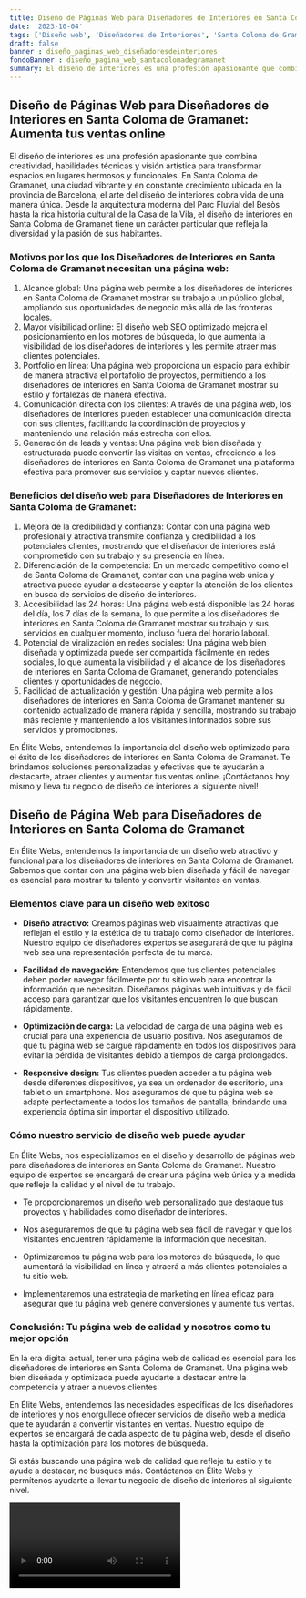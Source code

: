 ```yaml
---
title: Diseño de Páginas Web para Diseñadores de Interiores en Santa Coloma de Gramanet
date: '2023-10-04'
tags: ['Diseño web', 'Diseñadores de Interiores', 'Santa Coloma de Gramanet']
draft: false
banner : diseño_paginas_web_diseñadoresdeinteriores
fondoBanner : diseño_pagina_web_santacolomadegramanet
summary: El diseño de interiores es una profesión apasionante que combina creatividad, habilidades técnicas y visión artística para transformar espacios en lugares hermosos y funcionales. En Santa Coloma de Gramanet, una ciudad vibrante y en constante crecimiento ubicada en la provincia de Barcelona, el arte del diseño de interiores cobra vida de una manera única. Desde la arquitectura moderna del Parc Fluvial del Besòs hasta la rica historia cultural de la Casa de la Vila, el diseño de interiores en Santa Coloma de Gramanet tiene un carácter particular que refleja la diversidad y la pasión de sus habitantes.
---
```


## Diseño de Páginas Web para Diseñadores de Interiores en Santa Coloma de Gramanet: Aumenta tus ventas online

El diseño de interiores es una profesión apasionante que combina creatividad, habilidades técnicas y visión artística para transformar espacios en lugares hermosos y funcionales. En Santa Coloma de Gramanet, una ciudad vibrante y en constante crecimiento ubicada en la provincia de Barcelona, el arte del diseño de interiores cobra vida de una manera única. Desde la arquitectura moderna del Parc Fluvial del Besòs hasta la rica historia cultural de la Casa de la Vila, el diseño de interiores en Santa Coloma de Gramanet tiene un carácter particular que refleja la diversidad y la pasión de sus habitantes.

### Motivos por los que los Diseñadores de Interiores en Santa Coloma de Gramanet necesitan una página web:
1. Alcance global: Una página web permite a los diseñadores de interiores en Santa Coloma de Gramanet mostrar su trabajo a un público global, ampliando sus oportunidades de negocio más allá de las fronteras locales.
2. Mayor visibilidad online: El diseño web SEO optimizado mejora el posicionamiento en los motores de búsqueda, lo que aumenta la visibilidad de los diseñadores de interiores y les permite atraer más clientes potenciales.
3. Portfolio en línea: Una página web proporciona un espacio para exhibir de manera atractiva el portafolio de proyectos, permitiendo a los diseñadores de interiores en Santa Coloma de Gramanet mostrar su estilo y fortalezas de manera efectiva.
4. Comunicación directa con los clientes: A través de una página web, los diseñadores de interiores pueden establecer una comunicación directa con sus clientes, facilitando la coordinación de proyectos y manteniendo una relación más estrecha con ellos.
5. Generación de leads y ventas: Una página web bien diseñada y estructurada puede convertir las visitas en ventas, ofreciendo a los diseñadores de interiores en Santa Coloma de Gramanet una plataforma efectiva para promover sus servicios y captar nuevos clientes.

### Beneficios del diseño web para Diseñadores de Interiores en Santa Coloma de Gramanet:
1. Mejora de la credibilidad y confianza: Contar con una página web profesional y atractiva transmite confianza y credibilidad a los potenciales clientes, mostrando que el diseñador de interiores está comprometido con su trabajo y su presencia en línea.
2. Diferenciación de la competencia: En un mercado competitivo como el de Santa Coloma de Gramanet, contar con una página web única y atractiva puede ayudar a destacarse y captar la atención de los clientes en busca de servicios de diseño de interiores.
3. Accesibilidad las 24 horas: Una página web está disponible las 24 horas del día, los 7 días de la semana, lo que permite a los diseñadores de interiores en Santa Coloma de Gramanet mostrar su trabajo y sus servicios en cualquier momento, incluso fuera del horario laboral.
4. Potencial de viralización en redes sociales: Una página web bien diseñada y optimizada puede ser compartida fácilmente en redes sociales, lo que aumenta la visibilidad y el alcance de los diseñadores de interiores en Santa Coloma de Gramanet, generando potenciales clientes y oportunidades de negocio.
5. Facilidad de actualización y gestión: Una página web permite a los diseñadores de interiores en Santa Coloma de Gramanet mantener su contenido actualizado de manera rápida y sencilla, mostrando su trabajo más reciente y manteniendo a los visitantes informados sobre sus servicios y promociones.

En Élite Webs, entendemos la importancia del diseño web optimizado para el éxito de los diseñadores de interiores en Santa Coloma de Gramanet. Te brindamos soluciones personalizadas y efectivas que te ayudarán a destacarte, atraer clientes y aumentar tus ventas online. ¡Contáctanos hoy mismo y lleva tu negocio de diseño de interiores al siguiente nivel!

<GifSeo />

<Cta />

## Diseño de Página Web para Diseñadores de Interiores en Santa Coloma de Gramanet

En Élite Webs, entendemos la importancia de un diseño web atractivo y funcional para los diseñadores de interiores en Santa Coloma de Gramanet. Sabemos que contar con una página web bien diseñada y fácil de navegar es esencial para mostrar tu talento y convertir visitantes en ventas.

### Elementos clave para un diseño web exitoso

- **Diseño atractivo:** Creamos páginas web visualmente atractivas que reflejan el estilo y la estética de tu trabajo como diseñador de interiores. Nuestro equipo de diseñadores expertos se asegurará de que tu página web sea una representación perfecta de tu marca.

- **Facilidad de navegación:** Entendemos que tus clientes potenciales deben poder navegar fácilmente por tu sitio web para encontrar la información que necesitan. Diseñamos páginas web intuitivas y de fácil acceso para garantizar que los visitantes encuentren lo que buscan rápidamente.

- **Optimización de carga:** La velocidad de carga de una página web es crucial para una experiencia de usuario positiva. Nos aseguramos de que tu página web se cargue rápidamente en todos los dispositivos para evitar la pérdida de visitantes debido a tiempos de carga prolongados.

- **Responsive design:** Tus clientes pueden acceder a tu página web desde diferentes dispositivos, ya sea un ordenador de escritorio, una tablet o un smartphone. Nos aseguramos de que tu página web se adapte perfectamente a todos los tamaños de pantalla, brindando una experiencia óptima sin importar el dispositivo utilizado.

### Cómo nuestro servicio de diseño web puede ayudar

En Élite Webs, nos especializamos en el diseño y desarrollo de páginas web para diseñadores de interiores en Santa Coloma de Gramanet. Nuestro equipo de expertos se encargará de crear una página web única y a medida que refleje la calidad y el nivel de tu trabajo.

- Te proporcionaremos un diseño web personalizado que destaque tus proyectos y habilidades como diseñador de interiores.

- Nos aseguraremos de que tu página web sea fácil de navegar y que los visitantes encuentren rápidamente la información que necesitan.

- Optimizaremos tu página web para los motores de búsqueda, lo que aumentará la visibilidad en línea y atraerá a más clientes potenciales a tu sitio web.

- Implementaremos una estrategia de marketing en línea eficaz para asegurar que tu página web genere conversiones y aumente tus ventas.

### Conclusión: Tu página web de calidad y nosotros como tu mejor opción

En la era digital actual, tener una página web de calidad es esencial para los diseñadores de interiores en Santa Coloma de Gramanet. Una página web bien diseñada y optimizada puede ayudarte a destacar entre la competencia y atraer a nuevos clientes.

En Élite Webs, entendemos las necesidades específicas de los diseñadores de interiores y nos enorgullece ofrecer servicios de diseño web a medida que te ayudarán a convertir visitantes en ventas. Nuestro equipo de expertos se encargará de cada aspecto de tu página web, desde el diseño hasta la optimización para los motores de búsqueda.

Si estás buscando una página web de calidad que refleje tu estilo y te ayude a destacar, no busques más. Contáctanos en Élite Webs y permítenos ayudarte a llevar tu negocio de diseño de interiores al siguiente nivel.

<Video />

<CtaBot job='Diseñadores de Interiores' city='Santa Coloma de Gramanet'/>

<Gmaps query='Santa Coloma de Gramanet+españa+maps' />